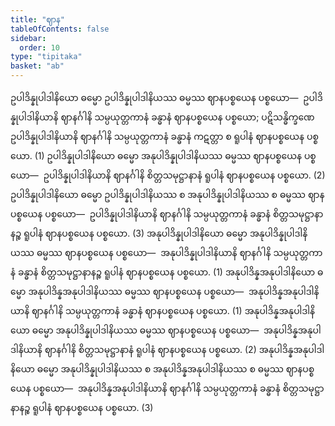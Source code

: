 ```yaml
---
title: "ဈာန"
tableOfContents: false
sidebar:
  order: 10
type: "tipitaka"
basket: "ab"
---
```



<DynamicBreadcrumb />

<Division number="76">

<Paragraph number="2713">
ဥပါဒိန္နုပါဒါနိယော ဓမ္မော ဥပါဒိန္နုပါဒါနိယဿ ဓမ္မဿ ဈာနပစ္စယေန ပစ္စယော—  ဥပါဒိန္နုပါဒါနိယာနိ ဈာနင်္ဂါနိ သမ္ပယုတ္တကာနံ ခန္ဓာနံ ဈာနပစ္စယေန ပစ္စယော; ပဋိသန္ဓိက္ခဏေ ဥပါဒိန္နုပါဒါနိယာနိ ဈာနင်္ဂါနိ သမ္ပယုတ္တကာနံ ခန္ဓာနံ ကဋတ္တာ စ ရူပါနံ ဈာနပစ္စယေန ပစ္စယော. (1)
</Paragraph>

<Paragraph number="2714">
ဥပါဒိန္နုပါဒါနိယော ဓမ္မော အနုပါဒိန္နုပါဒါနိယဿ ဓမ္မဿ ဈာနပစ္စယေန ပစ္စယော—  ဥပါဒိန္နုပါဒါနိယာနိ ဈာနင်္ဂါနိ စိတ္တသမုဋ္ဌာနာနံ ရူပါနံ ဈာနပစ္စယေန ပစ္စယော. (2)
</Paragraph>

<Paragraph number="2715">
ဥပါဒိန္နုပါဒါနိယော ဓမ္မော ဥပါဒိန္နုပါဒါနိယဿ စ အနုပါဒိန္နုပါဒါနိယဿ စ ဓမ္မဿ ဈာနပစ္စယေန ပစ္စယော—  ဥပါဒိန္နုပါဒါနိယာနိ ဈာနင်္ဂါနိ သမ္ပယုတ္တကာနံ ခန္ဓာနံ စိတ္တသမုဋ္ဌာနာနဉ္စ ရူပါနံ ဈာနပစ္စယေန ပစ္စယော. (3)
</Paragraph>

<Paragraph number="2716">
အနုပါဒိန္နုပါဒါနိယော ဓမ္မော အနုပါဒိန္နုပါဒါနိယဿ ဓမ္မဿ ဈာနပစ္စယေန ပစ္စယော—  အနုပါဒိန္နုပါဒါနိယာနိ ဈာနင်္ဂါနိ သမ္ပယုတ္တကာနံ ခန္ဓာနံ စိတ္တသမုဋ္ဌာနာနဉ္စ ရူပါနံ ဈာနပစ္စယေန ပစ္စယော. (1)
</Paragraph>

</Division>
<Division number="77">

<Paragraph number="2717">
အနုပါဒိန္နအနုပါဒါနိယော ဓမ္မော အနုပါဒိန္နအနုပါဒါနိယဿ ဓမ္မဿ ဈာနပစ္စယေန ပစ္စယော—  အနုပါဒိန္နအနုပါဒါနိယာနိ ဈာနင်္ဂါနိ သမ္ပယုတ္တကာနံ ခန္ဓာနံ ဈာနပစ္စယေန ပစ္စယော. (1)
</Paragraph>

<Paragraph number="2718">
အနုပါဒိန္နအနုပါဒါနိယော ဓမ္မော အနုပါဒိန္နုပါဒါနိယဿ ဓမ္မဿ ဈာနပစ္စယေန ပစ္စယော—  အနုပါဒိန္နအနုပါဒါနိယာနိ ဈာနင်္ဂါနိ စိတ္တသမုဋ္ဌာနာနံ ရူပါနံ ဈာနပစ္စယေန ပစ္စယော. (2)
</Paragraph>

<Paragraph number="2719">
အနုပါဒိန္နအနုပါဒါနိယော ဓမ္မော အနုပါဒိန္နုပါဒါနိယဿ စ အနုပါဒိန္နအနုပါဒါနိယဿ စ ဓမ္မဿ ဈာနပစ္စယေန ပစ္စယော—  အနုပါဒိန္နအနုပါဒါနိယာနိ ဈာနင်္ဂါနိ သမ္ပယုတ္တကာနံ ခန္ဓာနံ စိတ္တသမုဋ္ဌာနာနဉ္စ ရူပါနံ ဈာနပစ္စယေန ပစ္စယော. (3)
</Paragraph>
</Division>